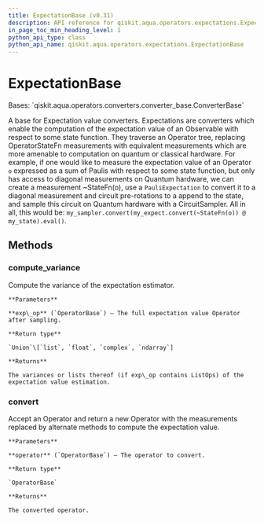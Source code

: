 ```yaml
---
title: ExpectationBase (v0.31)
description: API reference for qiskit.aqua.operators.expectations.ExpectationBase in qiskit v0.31
in_page_toc_min_heading_level: 1
python_api_type: class
python_api_name: qiskit.aqua.operators.expectations.ExpectationBase
---
```


# ExpectationBase

<Class id="qiskit.aqua.operators.expectations.ExpectationBase" isDedicatedPage={true} github="https://github.com/qiskit-community/qiskit-aqua/tree/stable/0.9/qiskit/aqua/operators/expectations/expectation_base.py" signature="ExpectationBase" modifiers="class">
  Bases: `qiskit.aqua.operators.converters.converter_base.ConverterBase`

  A base for Expectation value converters. Expectations are converters which enable the computation of the expectation value of an Observable with respect to some state function. They traverse an Operator tree, replacing OperatorStateFn measurements with equivalent measurements which are more amenable to computation on quantum or classical hardware. For example, if one would like to measure the expectation value of an Operator `o` expressed as a sum of Paulis with respect to some state function, but only has access to diagonal measurements on Quantum hardware, we can create a measurement \~StateFn(o), use a `PauliExpectation` to convert it to a diagonal measurement and circuit pre-rotations to a append to the state, and sample this circuit on Quantum hardware with a CircuitSampler. All in all, this would be: `my_sampler.convert(my_expect.convert(~StateFn(o)) @ my_state).eval()`.

  ## Methods

  <span id="qiskit-aqua-operators-expectations-expectationbase-compute-variance" />

  ### compute\_variance

  <Function id="qiskit.aqua.operators.expectations.ExpectationBase.compute_variance" signature="ExpectationBase.compute_variance(exp_op)" modifiers="abstract">
    Compute the variance of the expectation estimator.

    **Parameters**

    **exp\_op** (`OperatorBase`) – The full expectation value Operator after sampling.

    **Return type**

    `Union`\[`list`, `float`, `complex`, `ndarray`]

    **Returns**

    The variances or lists thereof (if exp\_op contains ListOps) of the expectation value estimation.
  </Function>

  <span id="qiskit-aqua-operators-expectations-expectationbase-convert" />

  ### convert

  <Function id="qiskit.aqua.operators.expectations.ExpectationBase.convert" signature="ExpectationBase.convert(operator)" modifiers="abstract">
    Accept an Operator and return a new Operator with the measurements replaced by alternate methods to compute the expectation value.

    **Parameters**

    **operator** (`OperatorBase`) – The operator to convert.

    **Return type**

    `OperatorBase`

    **Returns**

    The converted operator.
  </Function>
</Class>

